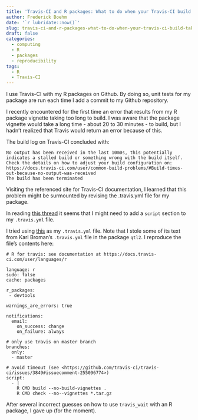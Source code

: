 ```yaml
---
title: 'Travis-CI and R packages: What to do when your Travis-CI build takes too long'
author: Frederick Boehm
date: '`r lubridate::now()`'
slug: travis-ci-and-r-packages-what-to-do-when-your-travis-ci-build-takes-too-long
draft: false
categories:
  - computing
  - R
  - packages
  - reproducibility
tags:
  - R
  - Travis-CI
---
```


I use Travis-CI with my R packages on Github. By doing so, unit tests for my package are run each time I add a commit to my Github repository.

I recently encountered for the first time an error that results from my R package vignette taking too long to build. I was aware that the package vignette would take a long time - about 20 to 30 minutes - to build, but I hadn't realized that Travis would return an error because of this.

The build log on Travis-CI concluded with:

```
No output has been received in the last 10m0s, this potentially indicates a stalled build or something wrong with the build itself.
Check the details on how to adjust your build configuration on: https://docs.travis-ci.com/user/common-build-problems/#Build-times-out-because-no-output-was-received
The build has been terminated
```

Visiting the referenced site for Travis-CI documentation, I learned that this problem might be surmounted by revising the .travis.yml file for my package.

In reading [this thread](https://github.com/travis-ci/travis-ci/issues/3849) it seems that I might need to add a `script` section to my `.travis.yml` file.

I tried using [this](https://github.com/fboehm/qtl2pleio/blob/17764cdc5ce3de61966b9d7f23751ae548289f14/.travis.yml) as my `.travis.yml` file. Note that I stole some of its text from Karl Broman's `.travis.yml` file in the package `qtl2`. I reproduce the file's contents here:

```
# R for travis: see documentation at https://docs.travis-ci.com/user/languages/r

language: r
sudo: false
cache: packages

r_packages:
 - devtools

warnings_are_errors: true

notifications:
  email:
    on_success: change
    on_failure: always

# only use travis on master branch
branches:
  only:
  - master

# avoid timeout (see <https://github.com/travis-ci/travis-ci/issues/3849#issuecomment-255096774>)
script:
  - |
    R CMD build --no-build-vignettes .
    R CMD check --no--vignettes *.tar.gz
```

After several incorrect guesses on how to use `travis_wait` with an R package, I gave up (for the moment). 




